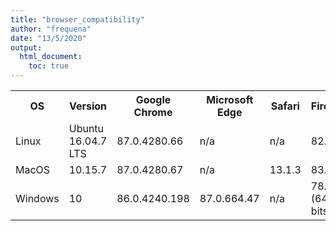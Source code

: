 ```yaml
---
title: "browser_compatibility"
author: "frequena"
date: "13/5/2020"
output:
  html_document:
    toc: true
---
```


<table style="width:100%">
  <tr>
    <th>OS</th>
    <th>Version</th>
    <th>Google Chrome</th>
    <th>Microsoft Edge</th>
    <th>Safari</th>
    <th>Firefox</th>
  </tr>
  <tr>
    <td>Linux</td>
    <td>Ubuntu 16.04.7 LTS</td>
    <td>87.0.4280.66</td>
    <td>n/a</td>
    <td>n/a</td>
    <td>82.0</td>
  </tr>
  <tr>
    <td>MacOS</td>
    <td>10.15.7</td>
    <td>87.0.4280.67</td>
    <td>n/a</td>
    <td>13.1.3</td>
    <td>83.0</td>
  </tr>
    <tr>
    <td>Windows</td>
    <td>10</td>
    <td>86.0.4240.198</td>
    <td>87.0.664.47</td>
    <td>n/a</td>
    <td>78.5.0 (64-bits)</td>
  </tr>
</table>

